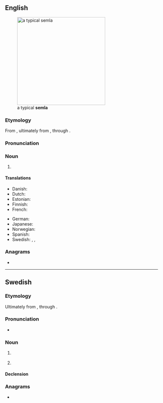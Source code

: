 ==English==
[[Image:SemlaFlickr.jpg|thumb|right|290px|a typical '''semla''']]

===Etymology===
From {{bor|en|sv|semla}}, ultimately from {{der|en|la|simila||finest quality wheat flour}}, through {{der|en|gmq-osw|-}}.

===Pronunciation===
{{rfp|en}}

===Noun===
{{en-noun}}

# {{def|A [[pastry]] with a [[cream]] and [[almond]] [[paste]] filling found in [[Sweden]], [[Finland]] and [[Estonia]], traditionally eaten on [[Shrove Tuesday]].}}

====Translations====
{{trans-top|Swedish pastry eaten on Shrove Tuesday}}
* Danish: {{t|da|fastelavnsbolle|c}}
* Dutch: {{t|nl|semla|m|f}}
* Estonian: {{t|et|vastlakukkel}}
* Finnish: {{t+|fi|laskiaispulla}}
* French: {{t+|fr|semla|f}}
{{trans-mid}}
* German: {{t|de|Semla|f}}
* Japanese: {{t|ja|セムラ|tr=semura}}
* Norwegian: {{t|no|fastelavnsbolle|m}}
* Spanish: {{t|es|semla|f}}
* Swedish: {{t+|sv|semla|c}}, {{t+|sv|fastlagsbulle|c}}, {{t|sv|fettisdagsbulle|c}}
{{trans-bottom}}

===Anagrams===
* {{anagrams|en|EMALS|Lemas|Salem|Selma|Smale|Smeal|almes|amels|lames|lamés|leams|males|meals|melas|mesal}}

{{topics|en|Cakes and pastries}}

----

==Swedish==

===Etymology===
Ultimately from {{der|sv|la|simila||finest quality wheat flour}}, through {{inh|sv|gmq-osw|sembla}}.
{{wikipedia|lang=sv}}

===Pronunciation===
* {{IPA|/ˈsemˌla/|/ˈsɛmˌla/|lang=sv}}

===Noun===
{{sv-noun|c}}

# {{lb|sv|Finland}} {{def|a [[bun]], a [[bread roll]]}}
#: {{syn|sv|småfranska}}
# {{lb|sv|Sweden}} {{l|en|semla}} {{gloss|Swedish pastry eaten on Shrove Tuesday}}
#: {{syn|sv|fastlagsbulle|fettisdagsbulle}}
#: {{hypo|sv|hetvägg}}

====Declension====
{{sv-infl-noun-c-or|seml}}

===Anagrams===
* {{anagrams|sv|males|smale}}

{{topics|sv|Cakes and pastries}}